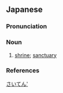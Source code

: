 ==Japanese==
{{ja-kanjitab|さい|でん|yomi=o}}

===Pronunciation===
{{ja-pron|さいでん|acc=h|acc_ref=NHK|y=go}}

===Noun===
{{ja-noun|さいでん}}

# [[shrine]]; [[sanctuary]]

===References===
<references/>
[[Category:ja:Places of worship|さいてん']]